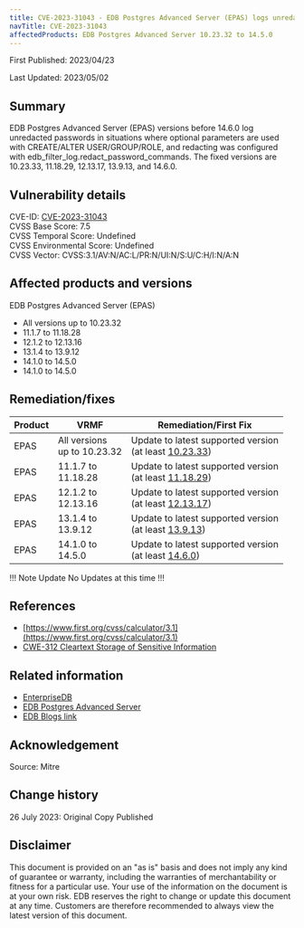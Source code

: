 ```yaml
---
title: CVE-2023-31043 - EDB Postgres Advanced Server (EPAS) logs unredacted passwords prior to 14.6.0
navTitle: CVE-2023-31043
affectedProducts: EDB Postgres Advanced Server 10.23.32 to 14.5.0
---
```


First Published: 2023/04/23

Last Updated: 2023/05/02

## Summary

EDB Postgres Advanced Server (EPAS) versions before 14.6.0 log unredacted passwords in situations where optional parameters are used with CREATE/ALTER USER/GROUP/ROLE, and redacting was configured with edb_filter_log.redact_password_commands. The fixed versions are 10.23.33, 11.18.29, 12.13.17, 13.9.13, and 14.6.0.

## Vulnerability details

CVE-ID:  [CVE-2023-31043](https://nvd.nist.gov/vuln/detail/CVE-2023-31043)  
CVSS Base Score: 7.5  
CVSS Temporal Score: Undefined  
CVSS Environmental Score: Undefined  
CVSS Vector: CVSS:3.1/AV:N/AC:L/PR:N/UI:N/S:U/C:H/I:N/A:N

## Affected products and versions

EDB Postgres Advanced Server (EPAS)

* All versions up to 10.23.32
* 11.1.7 to 11.18.28
* 12.1.2 to 12.13.16
* 13.1.4 to 13.9.12
* 14.1.0 to 14.5.0
* 14.1.0 to 14.5.0

## Remediation/fixes

| Product | VRMF | Remediation/First Fix |
|---------|------|-----------------------|
| EPAS | All versions <br/>up to 10.23.32 | Update to latest supported version <br/> (at least [10.23.33](https://www.enterprisedb.com/docs/epas/10/epas_rel_notes/epas10_23_33_rel_notes/)) |
| EPAS | 11.1.7 to <br/>11.18.28 | Update to latest supported version <br/> (at least [11.18.29](https://www.enterprisedb.com/docs/epas/11/epas_rel_notes/epas11_18_29_rel_notes/)) |
| EPAS | 12.1.2 to <br/>12.13.16 | Update to latest supported version <br/> (at least [12.13.17](https://www.enterprisedb.com/docs/epas/12/epas_rel_notes/epas12_13_17_rel_notes/)) |
| EPAS | 13.1.4 to <br/>13.9.12 | Update to latest supported version <br/> (at least [13.9.13](https://www.enterprisedb.com/docs/epas/13/epas_rel_notes/epas13_9_13_rel_notes/)) |
| EPAS | 14.1.0 to <br/>14.5.0 | Update to latest supported version <br/> (at least [14.6.0](https://www.enterprisedb.com/docs/epas/14/epas_rel_notes/epas14_6_0_rel_notes/))|

!!! Note Update
No Updates at this time
!!!

## References

* [https://www.first.org/cvss/calculator/3.1](https://www.first.org/cvss/calculator/3.1)
* [CWE-312 Cleartext Storage of Sensitive Information](http://cwe.mitre.org/data/definitions/312.html)


## Related information

* [EnterpriseDB](https://www.enterprisedb.com/)
* [EDB Postgres Advanced Server](https://www.enterprisedb.com/products/edb-postgres-advanced-server)
* [EDB Blogs link](https://enterprisedb.com/blog/)

## Acknowledgement
Source: Mitre

## Change history

26 July 2023: Original Copy Published

## Disclaimer

This document is provided on an "as is" basis and does not imply any kind of guarantee or warranty, including the warranties of merchantability or fitness for a particular use. Your use of the information on the document is at your own risk. EDB reserves the right to change or update this document at any time. Customers are therefore recommended to always view the latest version of this document.
